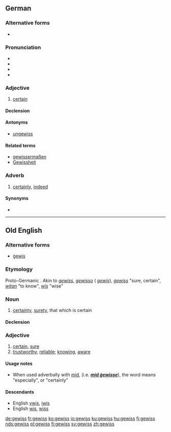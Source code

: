==German==

===Alternative forms===
* {{l|de|gewiß}} {{qualifier|obsolete}}

===Pronunciation===
* {{IPA|[ɡəˈvɪs]|lang=de}}
* {{audio|DE-gewiss.ogg|audio}}
* {{audio|BY-gewiss.ogg|Audio (Bavarian)}}
* {{rhymes|ɪs|lang=de}}

===Adjective===
{{de-adj|gewisser|gewissesten}}

# [[certain]]

====Declension====
{{de-decl-adj|gewiss|gewisser|gewissest}}

====Antonyms====
* [[ungewiss]]

====Related terms====
* [[gewissermaßen]]
* [[Gewissheit]]

===Adverb===
{{de-adv}}

# [[certainly]], [[indeed]]

====Synonyms====
* {{l|de|sicherlich}}

----

==Old English==

===Alternative forms===
* [[gewis|ġewis]]

===Etymology===
Proto-Germanic {{recons|gawissaz||certain|lang=gem-pro}}. Akin to {{etyl|osx|-}} ''[[gewiss#Old Saxon|gewiss]]'', {{etyl|odt|-}} ''[[gewisso#Old Dutch|gewisso]]'' ({{etyl|nl|-}} ''[[gewis#Dutch|gewis]]''), {{etyl|de|-}} ''[[gewiss#German|gewiss]]'' "sure, certain", {{etyl|ang|-}} ''[[witan#Old English|witan]]'' "to know", {{etyl|ang|-}} ''[[wis#Old English|wīs]]'' "wise"

===Noun===
{{ang-noun|head=ġewiss|g=n}}

# [[certainty]], [[surety]], that which is certain

====Declension====
{{ang-decl-noun-a-n|gewiss|alt1=ġewiss}}

===Adjective===
{{head|ang|adjective|head=ġewiss}}

# [[certain]], [[sure]]
# [[trustworthy]], [[reliable]]; [[knowing]], [[aware]]

====Usage notes====
* When used adverbally with [[mid#Old English|mid]], (i.e. '''''[[mid gewisse#Old English|mid ġewisse]]'''''), the word means "especially", or "certainly"

====Descendants====
* English [[ywis#English|ywis]], [[iwis#English|iwis]]
* English [[wis#English|wis]], [[wiss#English|wiss]]

[[de:gewiss]]
[[fr:gewiss]]
[[ko:gewiss]]
[[io:gewiss]]
[[ku:gewiss]]
[[hu:gewiss]]
[[fj:gewiss]]
[[nds:gewiss]]
[[pl:gewiss]]
[[fi:gewiss]]
[[sv:gewiss]]
[[zh:gewiss]]